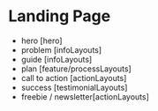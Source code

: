 

<Meta of={Stories} />

# Landing Page

- hero [hero]
- problem [infoLayouts]
- guide [infoLayouts]
- plan [feature/processLayouts]
- call to action [actionLayouts]
- success [testimonialLayouts]
- freebie / newsletter[actionLayouts]

<Canvas of={Stories.Default} sourceState="shown" withToolbar="true" />
